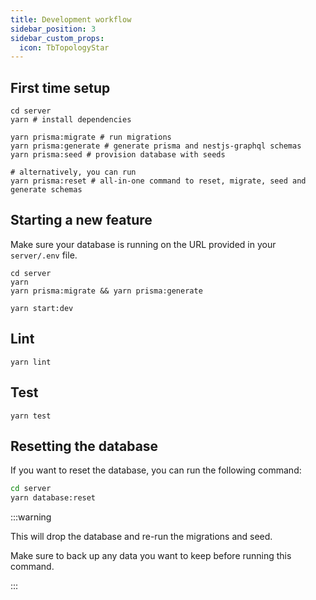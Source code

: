 ```yaml
---
title: Development workflow
sidebar_position: 3
sidebar_custom_props:
  icon: TbTopologyStar
---
```


## First time setup

```
cd server
yarn # install dependencies

yarn prisma:migrate # run migrations
yarn prisma:generate # generate prisma and nestjs-graphql schemas
yarn prisma:seed # provision database with seeds

# alternatively, you can run
yarn prisma:reset # all-in-one command to reset, migrate, seed and generate schemas
```

## Starting a new feature

Make sure your database is running on the URL provided in your `server/.env` file.

```
cd server
yarn
yarn prisma:migrate && yarn prisma:generate

yarn start:dev
```

## Lint

```
yarn lint
```

## Test

```
yarn test
```

## Resetting the database

If you want to reset the database, you can run the following command:

```bash
cd server
yarn database:reset
```

:::warning

This will drop the database and re-run the migrations and seed.

Make sure to back up any data you want to keep before running this command.

:::